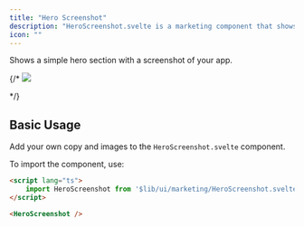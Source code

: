 ```yaml
---
title: "Hero Screenshot"
description: "HeroScreenshot.svelte is a marketing component that shows a simple hero section with a screenshot of your app."
icon: ""
---
```


Shows a simple hero section with a screenshot of your app.

{/* <Frame caption="Navbar.svelte ">
  <img src="/images/components/herosimple.png" />
</Frame> */}


## Basic Usage

Add your own copy and images to the `HeroScreenshot.svelte` component.

To import the component, use:
```html +page.svelte
<script lang="ts">
    import HeroScreenshot from '$lib/ui/marketing/HeroScreenshot.svelte';
</script>

<HeroScreenshot />
```